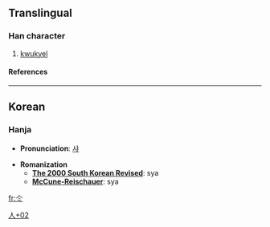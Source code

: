 ==Translingual==
===Han character===
{{Han char|rad=人|as=02|sn=4|four=|canj=人卜 (OY), X人卜 (XOY)}}
# [[kwukyel]]
====References====
{{Han ref|kx=0092.051|dj=0195.081|hdz=10105.041|uh=4ED2|ud=20178}}

----
==Korean==
===Hanja===

* '''Pronunciation''': [[샤]]

* '''Romanization'''
** '''[[The 2000 South Korean Revised Romanization|The 2000 South Korean Revised]]''': sya
** '''[[McCune-Reischauer]]''': sya


[[Category:Korean-only CJKV Characters|人+02]]

[[fr:仒]]